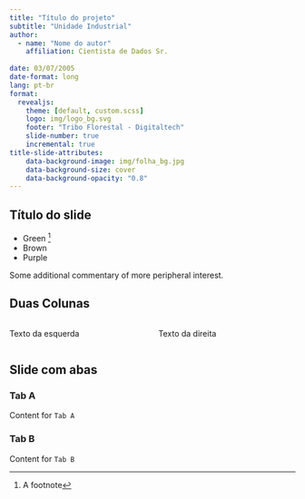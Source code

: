 ```yaml
---
title: "Título do projeto"
subtitle: "Unidade Industrial"
author:
  - name: "Nome do autor"
    affiliation: Cientista de Dados Sr.
    
date: 03/07/2005
date-format: long
lang: pt-br 
format:
  revealjs: 
    theme: [default, custom.scss]
    logo: img/logo_bg.svg
    footer: "Tribo Florestal - Digitaltech"
    slide-number: true
    incremental: true  
title-slide-attributes:
    data-background-image: img/folha_bg.jpg
    data-background-size: cover
    data-background-opacity: "0.8"
---
```



## Título do slide

- Green ^[A footnote]
- Brown
- Purple

::: aside
Some additional commentary of more peripheral interest.
:::


## Duas Colunas

:::: {.columns}

::: {.column width="50%"}
Texto da esquerda
:::

::: {.column width="50%"}
Texto da direita
:::

::::

## Slide com abas

::: {.panel-tabset}

### Tab A

Content for `Tab A`

### Tab B

Content for `Tab B`

:::